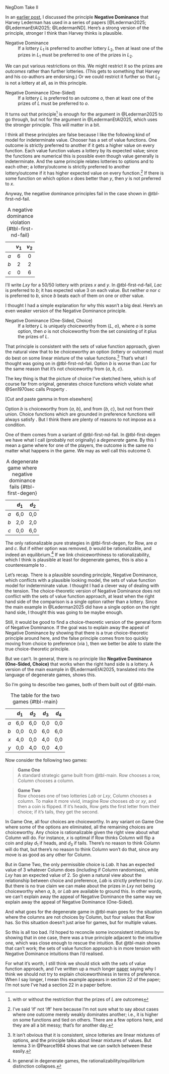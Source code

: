 NegDom Take II

In an [earlier post](), I discussed the principle **Negative Dominance** that Harvey Lederman has used in a series of papers [@Lederman2025; @LedermanEtAl2025; @LedermanND]. Here's a strong version of the principle, stronger I think than Harvey thinks is plausible.

Negative Dominance
:    If a lottery *L*~1~ is preferred to another lottery *L*~2~, then at least one of the prizes in *L*~1~ must be preferred to one of the prizes in *L*~2~.

We can put various restrictions on this. We might restrict it so the prizes are *outcomes* rather than further lotteries. (This gets to something that Harvey and his co-authors are endorsing.) Or we could restrict it further so that *L*~2~ is not a lottery at all, as in this principle.

Negative Dominance (One-Sided)
:    If a lottery *L* is preferred to an outcome *o*, then at least one of the prizes of *L* must be preferred to *o*.

It turns out that principle^[with or without the restriction that the prizes of *L* are outcomes] is enough for the argument in @Lederman2025 to go through, but not for the argument in @LedermanEtAl2025, which uses the stronger principle. This will matter in a bit.

I think all these principles are false because I like the following kind of model for indeterminate value. Chooser has a set of value functions. One outcome is strictly preferred to another if it gets a higher value on every function. Each value function values a lottery by its expected value; since the functions are numerical this is possible even though value generally is indeterminate. And the same principle relates lotteries to options and to each other; a lottery/outcome is strictly preferred to another lottery/outcome if it has higher expected value on every function.^[I've said 'if' not 'iff' here because I'm not sure what to say about cases where one outcome merely weakly dominates another; i.e., it is higher on some functions and tied on others. There are a few options here, and they are all a bit messy; that's for another day.] If there is some function on which option *x* does better than *y*, then *y* is not preferred to *x*.

Anyway, the negative dominance principles fail in the case shown in @tbl-first-nd-fail.

|     | *v*~1~ | *v*~2~ |
|----:|:------:|:------:|
| *a* |    6   |    0   |
| *b* |   2    |   2    |
| *c* |   0    |    6   |

: A negative dominance violation {#tbl-first-nd-fail}

I'll write *Lxy* for a 50/50 lottery with prizes *x* and *y*. In @tbl-first-nd-fail, *Lac* is preferred to *b*; it has expected value 3 on each value. But neither *a* nor *c* is preferred to *b*, since *b* beats each of them on one or other value.

I thought I had a simple explanation for why this wasn't a big deal. Here's an even weaker version of the Negative Dominance principle.

Negative Dominance (One-Sided, Choice)
:    If a lottery *L* is uniquely choiceworthy from {*L*, *o*}, where *o* is some option, then *o* is not choiceworthy from the set consisting of it plus the prizes of *L*.

That principle is consistent with the sets of value function approach, given the  natural view that to be choiceworthy an option (lottery or outcome) must do best on some linear mixture of the value functions.^[It isn't obvious that it is consistent, since lotteries are linear mixtures of options, and the principle talks about linear mixtures of values. But lemma 3 in @Pearce1984 shows that we can switch between these easily.] That's what I thought was going on in @tbl-first-nd-fail. Option *b* is worse than *Lac* for the same reason that it's not choiceworthy from {*a*, *b*, *c*}.

The key thing is that the picture of choice I've sketched here, which is of course far from original, generates choice functions which violate what @Sen1970sec calls Property \gamma.

[Cut and paste gamma in from elsewhere]

Option *b* is choiceworthy from {*a*, *b*}, and from {*b*, *c*}, but not from their union. Choice functions which are grounded in preference functions will always satisfy \gamma. But I think there are plenty of reasons to not impose \gamma as a condition.

One of them comes from a variant of @tbl-first-nd-fail. In @tbl-first-degen we have what I call (probably not originally) a *degenerate* game. By this I mean a game where for one of the players, the outcome is the same no matter what happens in the game. We may as well call this outcome 0.

|     | *d*~1~ | *d*~2~ |
|----:|:------:|:------:|
| *a* |   6,0  |   0,0  |
| *b* |   2,0  |   2,0  |
| *c* |   0,0  |   6,0  |

: A degenerate game where negative dominance fails {#tbl-first-degen}

The only rationalizable pure strategies in @tbl-first-degen, for Row, are *a* and *c*. But if either option was removed, *b* would be rationalizable, and indeed an equilibrium.^[In general in degenerate games, the rationalizability/equilibrium distinction collapses.] If we link choiceworthiness to rationalizability, which I think is plausible at least for degenerate games, this is also a counterexample to \gamma.

Let's recap. There is a plausible sounding principle, Negative Dominance, which conflicts with a plausible looking model, the sets of value function model for indeterminate value. I thought I had a clever way of dealing with the tension. The choice-theoretic version of Negative Dominance does not conflict with the sets of value function approach, at least when the right hand side of the comparison is a single option rather than a lottery. Since the main example in @Lederman2025 did have a single option on the right hand side, I thought this was going to be maybe enough. 

Still, it would be good to find a choice-theoretic version of the general form of Negative Dominance. If the goal was to explain away the appeal of Negative Dominance by showing that there is a true choice-theoretic principle around here, and the false principle comes from too quickly moving from choice to preference (via \gamma), then we better be able to state the true choice-theoretic principle.

But we can't. In general, there is no principle like **Negative Dominance (One-Sided, Choice)** that works when the right hand side is a lottery. A version of the main example in @LedermanEtAl2025, translated into the language of degenerate games, shows this.

So I'm going to describe two games, both of them built out of @tbl-main.

|     | *d*~1~ | *d*~2~ | *d*~3~ | *d*~4~ |
|----:|:------:|:------:|:------:|:------:|
| *a* |  6,0   |   6,0  |  0,0   |  0,0   |
| *b* |  0,0   |   0,0  |  6,0   |  6,0   |
| *x* |  4,0   |   0,0  |  4,0   |  0,0   |
| *y* |  0,0   |   4,0  |  0,0   |  4,0   |

: The table for the two games {#tbl-main}

Now consider the following two games:

> **Game One**    
> A standard strategic game built from @tbl-main. Row chooses a row, Column chooses a column.

> **Game Two**    
> Row chooses one of two lotteries *Lab* or *Lxy*, Column chooses a column. To make it more vivid, imagine Row chooses *ab* or *xy*, and then a coin is flipped. If it's heads, Row gets the first letter from their choice; if it's tails, they get the second.

In Game One, all four choices are choiceworthy. In any variant on Game One where some of the options are eliminated, all the remaining choices are choiceworthy. Any choice is rationalizable given the right view about what Column will do. For instance, *x* is optimal if Row thinks Column will flip a coin and play *d*~1~ if heads, and *d*~3~ if tails. There's no reason to think Column will do that, but there's no reason to think Column won't do that, since any move is as good as any other for Column.

But in Game Two, the only permissible choice is *Lab*. It has an expected value of 3 whatever Column does (including if Column randomises), while *Lxy* has an expected value of 2. So given a natural view about the relationship between choice and preference, *Lab* is strictly preferred to *Lxy*. But there is no true claim we can make about the prizes in *Lxy* not being choiceworthy when *a*, *b*, or *Lab* are available to ground this. In other words, we can't explain away the appeal of Negative Dominance the same way we explain away the appeal of Negative Dominance (One-Sided).

And what goes for the degenerate game in @tbl-main goes for the situation where the columns are not choices by Column, but four values that Row has. So this situation doesn't just arise for games, but for multiple values.

So this is all too bad. I'd hoped to reconcile some inconsistent intuitions by showing that in one case, there was a true principle adjacent to the intuitive one, which was close enough to rescue the intuition. But @tbl-main shows that can't work; the sets of value function approach is in more tension with Negative Dominance intuitions than I'd realised.

For what it's worth, I still think we should stick with the sets of value function approach, and I've written up a much longer [paper]() saying why I think we should not try to explain choiceworthiness in terms of preference. When I say longer, I mean this example appears in section 22 of the paper; I'm not sure I've had a section 22 in a paper before.

